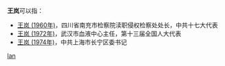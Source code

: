 '''王岚'''可以指：
* [[王岚_(1960年)|王岚 (1960年)]]，四川省南充市检察院渎职侵权检察处处长，中共十七大代表
* [[王岚_(1972年)|王岚 (1972年)]]，武汉市血液中心主任，第十三届全国人大代表
* [[王岚_(1974年)|王岚 (1974年)]]，中共上海市长宁区委书记

{{disambig}}

[[Category:二字王姓人名消歧义|lan]]